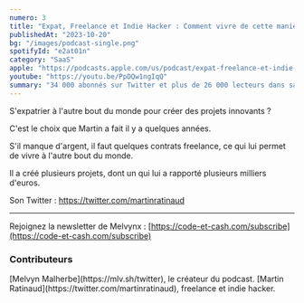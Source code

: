 ```yaml
---
numero: 3
title: "Expat, Freelance et Indie Hacker : Comment vivre de cette manière ? - #3 Martin Ratinaud"
publishedAt: "2023-10-20"
bg: "/images/podcast-single.png"
spotifyId: "e2at01n"
category: "SaaS"
apple: "https://podcasts.apple.com/us/podcast/expat-freelance-et-indie-hacker-comment-vivre-de/id1701022126?i=1000632167162"
youtube: "https://youtu.be/PpDQw1ngIqQ"
summary: "34 000 abonnés sur Twitter et plus de 26 000 lecteurs dans sa newsletter, je rencontre Sébastien qui nous donne les secrets de son business de newsletter."
---
```


S'expatrier à l'autre bout du monde pour créer des projets innovants ?

C'est le choix que Martin a fait il y a quelques années.

S'il manque d'argent, il faut quelques contrats freelance, ce qui lui permet de vivre à l'autre bout du monde.

Il a créé plusieurs projets, dont un qui lui a rapporté plusieurs milliers d'euros.

Son Twitter : https://twitter.com/martinratinaud

---

Rejoignez la newsletter de Melvynx : [https://code-et-cash.com/subscribe](https://code-et-cash.com/subscribe)

### Contributeurs

<Contributor>
  [Melvyn Malherbe](https://mlv.sh/twitter), le créateur du podcast.
</Contributor>
<Contributor>
  [Martin Ratinaud](https://twitter.com/martinratinaud), freelance et indie
  hacker.
</Contributor>
